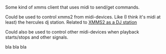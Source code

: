 Some kind of xmms client that uses midi to send/get commands.

Could be used to control xmms2 from midi-devices. Like (I think it's midi at least) the hercules dj station. Related to [[XMMS2 as a DJ station]]

Could also be used to control other midi-devices when playback starts/stops and other signals.

bla bla bla